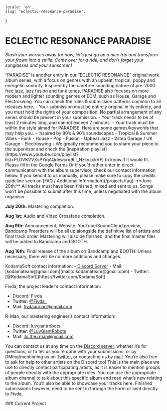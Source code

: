     locale: 'en',
    slug: 'eclectic-resonance-paradise',
}

# ECLECTIC RESONANCE PARADISE

*Stash your worries away for now, let’s just go on a nice trip and transform your frown into a smile. Come over for a ride, and don’t forget your sunglasses and your sunscreen!*

<WrappableParagraph title="Presentation">
“PARADISE” is another entry in our “ECLECTIC RESONANCE” original work album series, with a focus on genres with an upbeat, tropical, poppy and energetic sonority. Inspired by the carefree sounding nature of pre-2000 free jazz, jazz fusion and funk tunes, PARADISE also focuses on more modern and lighter sounding genres of EDM, such as House, Garage and Electroswing.
</WrappableParagraph>

<WrappableParagraph title="General KodamaSounds Specific Rules">
    <CtaButton link='/projects/faq' icon='book'>
        <span>You can check the rules & submission patterns common to all releases here.</span>
    </CtaButton>
</WrappableParagraph>

<WrappableParagraph title="PARADISE Specific Music Rules">
- Your submission must be entirely original in its entirety, and you must hold the rights of your composition. No partial arrangement of any series should be present in your submission.
- Your track needs to be at least 2 minutes long, and cannot exceed 7 minutes.
- Your track must be within the style aimed for PARADISE. Here are some genres/keywords that may help you.
    - Inspired by 80’s & 90’s soundscapes
    - Tropical & Summer Vibes
    - Funk
    - House
    - Pop
    - Fusion
    - Upbeat Jazz
    - 2step Garage / UK Garage
    - Electroswing
- We greatly recommend you to share your piece to the supervisor and check the [inspiration playlist](https://www.youtube.com/playlist?list=PLDVKVVXsPYiqAQdewcrq9Ll_NzkyzckVF) to know if it would fit.
</WrappableParagraph>

<WrappableParagraph title="Track Submission">
<CtaButton link='https://forms.gle/oY61kGb9EbTH1mFP8' icon='envelope'>
    <span>Please fill in the Google Forms</span>
</CtaButton>
Or if you’d rather enter in direct communication with the album supervisor, check our contact information below. If you send it to us manually, please make sure to copy the credits guideline seen on [FAQ / Additional Information](/projects/faq).
</WrappableParagraph>

<WrappableParagraph title="Deadlines">
**June 20th:** All tracks must have been finished, mixed and sent to us. Songs won’t be possible to submit after this time, unless negotiated with the album organiser.

**July 20th:** Mastering completion.

**Aug 1st:** Audio and Video Crossfade completion.

**Aug 9th:** Announcement, Website, YouTube/SoundCloud preview, Bandcamp Preorders will be all up alongside the definitive list of artists and final track order. Mastering will also be finished, and the final master files will be added to Bandcamp and BOOTH.

**Aug 16th:** Final release of the album on Bandcamp and BOOTH. Unless necessary, there will be no more additions and changes.
</WrappableParagraph>

<WrappableParagraph title="Contact (Questions / Submissions)">
KodamaSoft contact information:
- <a href="/discord">Discord Server</a> 
- Mail: [kodamateam@gmail.com](mailto:kodamateam@gmail.com)
- Twitter: [@KodamaSoft](https://twitter.com/KodamaSoft)

Fivda, the project leader’s contact information:
- Discord: Fivda
- Twitter: [@Fivda_](https://twitter.com/Fivda_)
- Mail: [fivdaaurion@gmail.com](mailto:fivdaaurion@gmail.com)

R-Man, our mastering engineer’s contact information:
- Discord: luvgiantrobots
- Twitter: [@LuvGiantRobots](https://twitter.com/LuvGiantRobots)
- Mail: [its.the.rman@gmail.com](mailto:its.the.rman@gmail.com)

You can contact us at any time on the <a href="/discord">Discord server</a>, whether it’s for questions, or to tell us you’re done with your submissions, or by DMing/mentioning us on [Twitter](https://twitter.com/KodamaSoft), or contacting us by [mail](mailto:kodamateam@gmail.com). You’re also free to ask for help to other artists on the Discord too! This is the main place we use to directly contact participating artists, as it is easier to mention groups of people directly with the appropriate roles. You can use the appropriate album channel to talk about this specific album and read what’s new relating to the album. You’ll also be able to showcase your tracks here. Finished submissions however, need to be sent in through the Form or sent directly to Fivda.
</WrappableParagraph>

<WrappableParagraph title="Releases Information">
### Current Project
<ProjectInformation slug="eclectic-resonance-paradise"/>
</WrappableParagraph>
